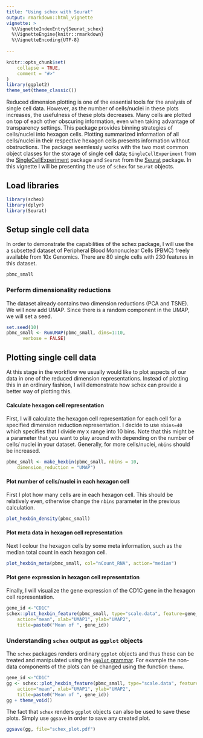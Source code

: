 ```yaml
---
title: "Using schex with Seurat"
output: rmarkdown::html_vignette
vignette: >
  %\VignetteIndexEntry{Seurat_schex}
  %\VignetteEngine{knitr::rmarkdown}
  %\VignetteEncoding{UTF-8}
  
---
```


```r
knitr::opts_chunk$set(
    collapse = TRUE,
    comment = "#>"
)
library(ggplot2)
theme_set(theme_classic())
```

Reduced dimension plotting is one of the essential tools for the analysis of 
single cell data. However, as the number of cells/nuclei in these plots 
increases, the usefulness of these plots decreases. Many cells are plotted
on top of each other obscuring information, even when taking advantage of
transparency settings. This package provides binning strategies of cells/nuclei
into hexagon cells. Plotting summarized information of all cells/nuclei in their 
respective hexagon cells presents information without obstructions. The
package seemlessly works with the two most common object classes for the storage
of single cell data; `SingleCellExperiment` from the 
[SingleCellExperiment](https://bioconductor.org/packages/3.9/bioc/html/SingleCellExperiment.html) 
package and `Seurat` from the [Seurat](https://satijalab.org/seurat/) package. In
this vignette I will be presenting the use of `schex` for `Seurat` objects.

## Load libraries

```r
library(schex)
library(dplyr)
library(Seurat)
```

## Setup single cell data

In order to demonstrate the capabilities of the schex package, I will use the
a subsetted dataset of Peripheral Blood Mononuclear Cells (PBMC) freely available from 
10x Genomics. There are 80 single cells with 230 features in this dataset.

```r
pbmc_small
```

### Perform dimensionality reductions

The dataset already contains two dimension reductions (PCA and TSNE). We
will now add UMAP. Since there is a random 
component in the UMAP, we will set a seed.

```r
set.seed(10)
pbmc_small <- RunUMAP(pbmc_small, dims=1:10,
      verbose = FALSE)
```

## Plotting single cell data

At this stage in the workflow we usually would like to plot aspects of our data
in one of the reduced dimension representations. Instead of plotting this in an
ordinary fashion, I will demonstrate how schex can provide a better way of 
plotting this.

#### Calculate hexagon cell representation

First, I will calculate the hexagon cell representation for each cell for
a specified dimension reduction representation. I decide to use `nbins=40` which
specifies that I divide my x range into 10 bins. Note that this might be a 
parameter that you want to play around with depending on the number of cells/
nuclei in your dataset. Generally, for more cells/nuclei, `nbins` should be 
increased.

```r
pbmc_small <- make_hexbin(pbmc_small, nbins = 10, 
    dimension_reduction = "UMAP")
```

#### Plot number of cells/nuclei in each hexagon cell

First I plot how many cells are in each hexagon cell. This should be
relatively even, otherwise change the `nbins` parameter in the previous 
calculation.

```r
plot_hexbin_density(pbmc_small)
```

#### Plot meta data in hexagon cell representation

Next I colour the hexagon cells by some meta information, such as the median 
total count in each hexagon cell.

```r
plot_hexbin_meta(pbmc_small, col="nCount_RNA", action="median")
```

#### Plot gene expression in hexagon cell representation

Finally, I will visualize the gene expression of the CD1C gene in the 
hexagon cell representation.

```r
gene_id <-"CD1C"
schex::plot_hexbin_feature(pbmc_small, type="scale.data", feature=gene_id, 
    action="mean", xlab="UMAP1", ylab="UMAP2", 
    title=paste0("Mean of ", gene_id))
```

### Understanding `schex` output as `ggplot` objects

The `schex` packages renders ordinary `ggplot` objects and thus these can be 
treated and manipulated using the 
[`ggplot` grammar](https://ggplot2.tidyverse.org/). For example the non-data
components of the plots can be changed using the function `theme`.

```r
gene_id <-"CD1C"
gg <- schex::plot_hexbin_feature(pbmc_small, type="scale.data", feature=gene_id, 
    action="mean", xlab="UMAP1", ylab="UMAP2", 
    title=paste0("Mean of ", gene_id))
gg + theme_void()
```

The fact that `schex` renders `ggplot` objects can also be used to save these 
plots. Simply use `ggsave` in order to save any created plot.

```r
ggsave(gg, file="schex_plot.pdf")
```
